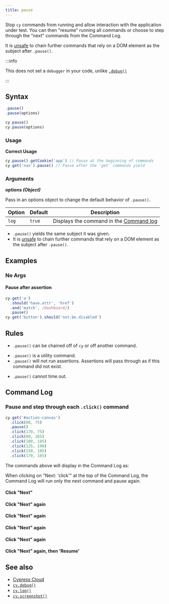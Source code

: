 ```yaml
---
title: pause
---
```


Stop `cy` commands from running and allow interaction with the application under
test. You can then "resume" running all commands or choose to step through the
"next" commands from the Command Log.

It is [unsafe](/app/core-concepts/retry-ability#Only-queries-are-retried) to
chain further commands that rely on a DOM element as the subject after
`.pause()`.

:::info

This does not set a `debugger` in your code, unlike
[`.debug()`](/api/commands/debug)

:::

## Syntax

```javascript
.pause()
.pause(options)

cy.pause()
cy.pause(options)
```

### Usage

<Icon name="check-circle" color="green" /> **Correct Usage**

```javascript
cy.pause().getCookie('app') // Pause at the beginning of commands
cy.get('nav').pause() // Pause after the 'get' commands yield
```

### Arguments

<Icon name="angle-right" /> **options _(Object)_**

Pass in an options object to change the default behavior of `.pause()`.

| Option | Default | Description                                                                         |
| ------ | ------- | ----------------------------------------------------------------------------------- |
| `log`  | `true`  | Displays the command in the [Command log](/app/core-concepts/open-mode#Command-Log) |

<HeaderYields />

- `.pause()` yields the same subject it was given.
- It is [unsafe](/app/core-concepts/retry-ability#Only-queries-are-retried)
  to chain further commands that rely on a DOM element as the subject after
  `.pause()`.

## Examples

### No Args

#### Pause after assertion

```javascript
cy.get('a')
  .should('have.attr', 'href')
  .and('match', /dashboard/)
  .pause()
cy.get('button').should('not.be.disabled')
```

## Rules

<HeaderRequirements />

- `.pause()` can be chained off of `cy` or off another command.

<HeaderAssertions />

- `.pause()` is a utility command.
- `.pause()` will not run assertions. Assertions will pass through as if this
  command did not exist.

<HeaderTimeouts />

- `.pause()` cannot time out.

## Command Log

### Pause and step through each `.click()` command

```javascript
cy.get('#action-canvas')
  .click(80, 75)
  .pause()
  .click(170, 75)
  .click(80, 165)
  .click(100, 185)
  .click(125, 190)
  .click(150, 185)
  .click(170, 165)
```

The commands above will display in the Command Log as:

<DocsImage
  src="/img/api/pause/initial-pause-in-gui-highlights-the-pause-command.png"
  alt="Pause command on intial pause"
/>

When clicking on "Next: 'click'" at the top of the Command Log, the Command Log
will run only the next command and pause again.

#### Click "Next"

<DocsImage
  src="/img/api/pause/next-goes-on-to-next-command-during-pause.png"
  alt="Pause command after clicking next"
/>

#### Click "Next" again

<DocsImage
  src="/img/api/pause/continue-in-pause-command-just-like-debugger.png"
  alt="Continue to next command during pause"
/>

#### Click "Next" again

<DocsImage
  src="/img/api/pause/pause-goes-to-show-next-click.png"
  alt="Pause command"
/>

#### Click "Next" again

<DocsImage
  src="/img/api/pause/clicking-on-canvas-continues-as-we-click-next.png"
  alt="Pause command"
/>

#### Click "Next" again

<DocsImage
  src="/img/api/pause/last-next-click-before-out-test-is-finished.png"
  alt="Pause command"
/>

#### Click "Next" again, then 'Resume'

<DocsImage
  src="/img/api/pause/next-then-resume-shows-our-test-has-ended.png"
  alt="Pause command"
/>

## See also

- [Cypress Cloud](https://on.cypress.io/cloud)
- [`cy.debug()`](/api/commands/debug)
- [`cy.log()`](/api/commands/log)
- [`cy.screenshot()`](/api/commands/screenshot)
